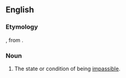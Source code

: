 ==English==

===Etymology===
{{suffix|en|impassable|ability}}, from {{der|en|la|impassibilitas}}.

===Noun===
{{en-noun|-|+}}

# The state or condition of being [[impassible]].